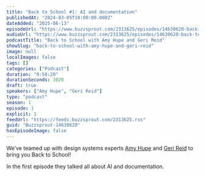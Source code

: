 ```yaml
---
title: "Back to School #1: AI and documentation"
publishedAt: "2024-03-05T10:00:00.000Z"
dateAdded: "2025-06-13"
episodeUrl: "https://www.buzzsprout.com/2313625/episodes/14630620-back-to-school-1-ai-and-documentation.mp3"
audioUrl: "https://www.buzzsprout.com/2313625/episodes/14630620-back-to-school-1-ai-and-documentation.mp3"
podcastTitle: "Back to School with Amy Hupe and Geri Reid"
showSlug: "back-to-school-with-amy-hupe-and-geri-reid"
image: null
localImages: false
tags: []
categories: ["Podcast"]
duration: "0:50:20"
durationSeconds: 3020
draft: true
speakers: ["Amy Hupe", "Geri Reid"]
type: "podcast"
season: 1
episode: 1
explicit: 1
feedUrl: "https://feeds.buzzsprout.com/2313625.rss"
guid: "Buzzsprout-14630620"
hasEpisodeImage: false
---
```

We’ve teamed up with design systems experts [Amy Hupe](https://twitter.com/Amy_Hupe) and [Geri Reid](https://twitter.com/gerireid) to bring you Back to School!

In the first episode they talked all about AI and documentation.
